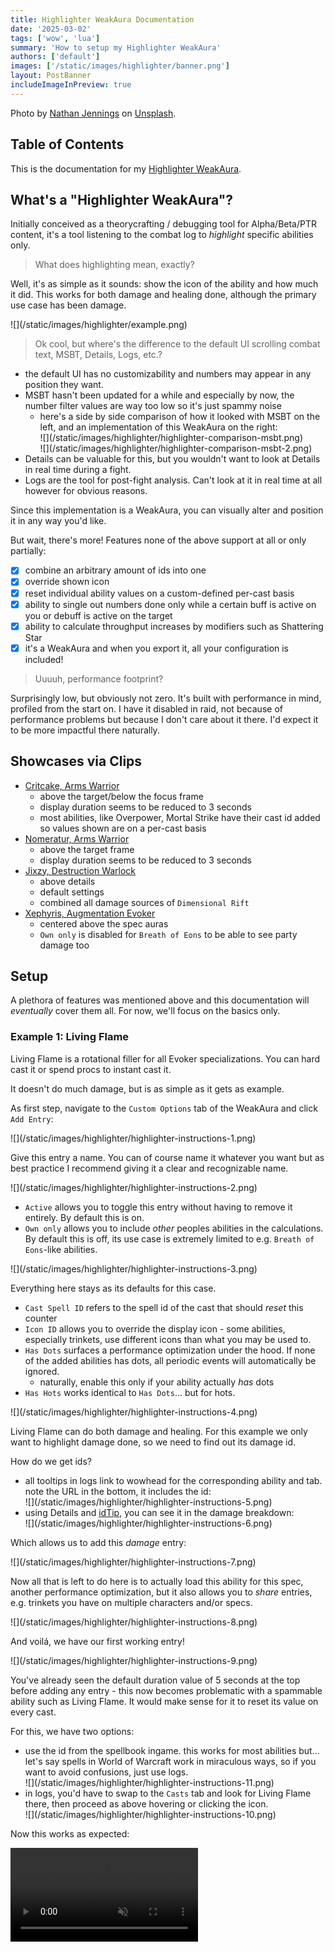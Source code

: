 ```yaml
---
title: Highlighter WeakAura Documentation
date: '2025-03-02'
tags: ['wow', 'lua']
summary: 'How to setup my Highlighter WeakAura'
authors: ['default']
images: ['/static/images/highlighter/banner.png']
layout: PostBanner
includeImageInPreview: true
---
```


Photo by [Nathan Jennings](https://unsplash.com/@nathjennings_?utm_content=creditCopyText&utm_medium=referral&utm_source=unsplash) on [Unsplash](https://unsplash.com/photos/a-lighthouse-under-a-night-sky-filled-with-stars-VsPsf4F5Pi0?utm_content=creditCopyText&utm_medium=referral&utm_source=unsplash).  

## Table of Contents

<TOCInline toc={props.toc} exclude="Table of Contents" />

This is the documentation for my [Highlighter WeakAura](https://wago.io/ZaoqRVhYX).

<script src="https://wow.zamimg.com/js/tooltips.js"></script>

## What's a "Highlighter WeakAura"?

Initially conceived as a theorycrafting / debugging tool for Alpha/Beta/PTR content, it's a tool listening to the combat log to _highlight_ specific abilities only.

> What does highlighting mean, exactly?

Well, it's as simple as it sounds: show the icon of the ability and how much it did. This works for both damage and healing done, although the primary use case has been damage.

<div className="flex justify-center">
    ![](/static/images/highlighter/example.png)
</div>

> Ok cool, but where's the difference to the default UI scrolling combat text, MSBT, Details, Logs, etc.?

- the default UI has no customizability and numbers may appear in any position they want.
- MSBT hasn't been updated for a while and especially by now, the number filter values are way too low so it's just spammy noise
  - here's a side by side comparison of how it looked with MSBT on the left, and an implementation of this WeakAura on the right:
    <div className="-mx-2 flex flex-wrap overflow-hidden xl:-mx-2">
        <div className="my-1 w-full overflow-hidden px-2 xl:my-1 xl:w-1/2 xl:px-2">
            ![](/static/images/highlighter/highlighter-comparison-msbt.png)
        </div>
        <div className="my-1 w-full overflow-hidden px-2 xl:my-1 xl:w-1/2 xl:px-2">
            ![](/static/images/highlighter/highlighter-comparison-msbt-2.png)
        </div>
    </div>
- Details can be valuable for this, but you wouldn't want to look at Details in real time during a fight.
- Logs are the tool for post-fight analysis. Can't look at it in real time at all however for obvious reasons.

Since this implementation is a WeakAura, you can visually alter and position it in any way you'd like.

But wait, there's more! Features none of the above support at all or only partially:

- [x] combine an arbitrary amount of ids into one
- [x] override shown icon
- [x] reset individual ability values on a custom-defined per-cast basis
- [x] ability to single out numbers done only while a certain buff is active on you or debuff is active on the target
- [x] ability to calculate throughput increases by modifiers such as <WowheadLink icon="ability_evoker_chargedblast" id={370452} kind="spell">Shattering Star</WowheadLink>
- [x] it's a WeakAura and when you export it, all your configuration is included!

> Uuuuh, performance footprint?

Surprisingly low, but obviously not zero. It's built with performance in mind, profiled from the start on. I have it disabled in raid, not because of performance problems but because I don't care about it there. I'd expect it to be more impactful there naturally.

## Showcases via Clips

- [Critcake, Arms Warrior](https://www.twitch.tv/critcakeeu/clip/AltruisticYummyShrimpPanicVis-zPj_3tUrS4LAEQiP)
  - above the target/below the focus frame
  - display duration seems to be reduced to 3 seconds
  - most abilities, like Overpower, Mortal Strike have their cast id added so values shown are on a per-cast basis
- [Nomeratur, Arms Warrior](https://www.twitch.tv/nomeratur/clip/IgnorantRoundAsparagusPhilosoraptor-oSmMzSxhhKq_pC5w)
  - above the target frame
  - display duration seems to  be reduced to 3 seconds
- [Jixzy, Destruction Warlock](https://www.twitch.tv/onetrickponyr/clip/ResilientGleamingRingKappaWealth-A9S0gDhLQxXDbA_x?filter=clips&range=all&sort=time)
  - above details
  - default settings
  - combined all damage sources of `Dimensional Rift`  
- [Xephyris, Augmentation Evoker](https://www.twitch.tv/xepher_1s/clip/BlushingDiligentBaboonSmoocherZ-X72wOUvR3C39LC9k)
  - centered above the spec auras
  - `Own only` is disabled for `Breath of Eons` to be able to see party damage too

## Setup

A plethora of features was mentioned above and this documentation will _eventually_ cover them all. For now, we'll focus on the basics only.

### Example 1: Living Flame

<WowheadLink icon="ability_evoker_livingflame" id={361500} kind="spell">Living Flame</WowheadLink> is a rotational filler for all Evoker specializations. You can hard cast it or spend procs to instant cast it.

It doesn't do much damage, but is as simple as it gets as example.

As first step, navigate to the `Custom Options` tab of the WeakAura and click `Add Entry`:

<div className="flex justify-center">
    ![](/static/images/highlighter/highlighter-instructions-1.png)
</div>

Give this entry a name. You can of course name it whatever you want but as best practice I recommend giving it a clear and recognizable name.

<div className="flex justify-center">
    ![](/static/images/highlighter/highlighter-instructions-2.png)
</div>

- `Active` allows you to toggle this entry without having to remove it entirely. By default this is on.
- `Own only` allows you to include _other_ peoples abilities in the calculations. By default this is off, its use case is extremely limited to e.g. `Breath of Eons`-like abilities.

<div className="flex justify-center">
    ![](/static/images/highlighter/highlighter-instructions-3.png)
</div>

Everything here stays as its defaults for this case.

- `Cast Spell ID` refers to the spell id of the cast that should _reset_ this counter
- `Icon ID` allows you to override the display icon - some abilities, especially trinkets, use different icons than what you may be used to.
- `Has Dots` surfaces a performance optimization under the hood. If none of the added abilities has dots, all periodic events will automatically be ignored.
  - naturally, enable this only if your ability actually _has_ dots
- `Has Hots` works identical to `Has Dots`... but for hots.
<div className="flex justify-center">
    ![](/static/images/highlighter/highlighter-instructions-4.png)
</div>

<WowheadLink icon="ability_evoker_livingflame" id={361500} kind="spell">Living Flame</WowheadLink> can do both damage and healing. For this example we only want to highlight damage done, so we need to find out its damage id.

How do we get ids?
- all tooltips in logs link to wowhead for the corresponding ability and tab. note the URL in the bottom, it includes the id:
    <div className="flex justify-center">
        ![](/static/images/highlighter/highlighter-instructions-5.png)
    </div>
- using Details and [idTip](https://www.curseforge.com/wow/addons/idtip), you can see it in the damage breakdown:
    <div className="flex justify-center">
        ![](/static/images/highlighter/highlighter-instructions-6.png)
    </div>

Which allows us to add this _damage_ entry:
<div className="flex justify-center">
    ![](/static/images/highlighter/highlighter-instructions-7.png)
</div>

Now all that is left to do here is to actually load this ability for this spec, another performance optimization, but it also allows you to _share_ entries, e.g. trinkets you have on multiple characters and/or specs.

<div className="flex justify-center">
    ![](/static/images/highlighter/highlighter-instructions-8.png)
</div>

And voilá, we have our first working entry!

<div className="flex justify-center">
  ![](/static/images/highlighter/highlighter-instructions-9.png)
</div>

You've already seen the default duration value of 5 seconds at the top before adding any entry - this now becomes problematic with a spammable ability such as <WowheadLink icon="ability_evoker_livingflame" id={361500} kind="spell">Living Flame</WowheadLink>.
It would make sense for it to reset its value on every cast.

For this, we have two options:
- use the id from the spellbook ingame. this works for most abilities but... let's say spells in World of Warcraft work in miraculous ways, so if you want to avoid confusions, just use logs.
  <div className="flex justify-center">
    ![](/static/images/highlighter/highlighter-instructions-11.png)
  </div>
- in logs, you'd have to swap to the `Casts` tab and look for <WowheadLink icon="ability_evoker_livingflame" id={361500} kind="spell">Living Flame</WowheadLink> there, then proceed as above hovering or clicking the icon.
  <div className="flex justify-center">
    ![](/static/images/highlighter/highlighter-instructions-10.png)
  </div>

Now this works as expected:

<div className="flex justify-center">
    <video src="/static/images/highlighter/highlighter-living-flame-cast.mp4" type="video/mp4" controls muted loop />
</div>